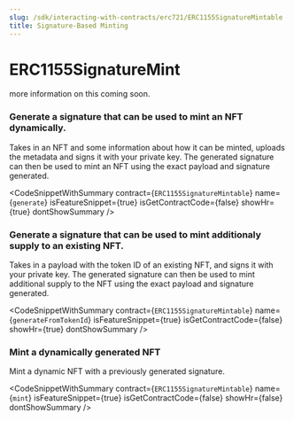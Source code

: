 ```yaml
---
slug: /sdk/interacting-with-contracts/erc721/ERC1155SignatureMintable
title: Signature-Based Minting
---
```



# ERC1155SignatureMint

more information on this coming soon.


### Generate a signature that can be used to mint an NFT dynamically.





Takes in an NFT and some information about how it can be minted, uploads the metadata and signs it with your private key. The generated signature can then be used to mint an NFT using the exact payload and signature generated.



<CodeSnippetWithSummary
      contract={`ERC1155SignatureMintable`}
      name={`generate`}
      isFeatureSnippet={true}
      isGetContractCode={false}
      showHr={true}
      dontShowSummary
    />
  

### Generate a signature that can be used to mint additionaly supply to an existing NFT.





Takes in a payload with the token ID of an existing NFT, and signs it with your private key. The generated signature can then be used to mint additional supply to the NFT using the exact payload and signature generated.



<CodeSnippetWithSummary
      contract={`ERC1155SignatureMintable`}
      name={`generateFromTokenId`}
      isFeatureSnippet={true}
      isGetContractCode={false}
      showHr={true}
      dontShowSummary
    />
  

### Mint a dynamically generated NFT





Mint a dynamic NFT with a previously generated signature.



<CodeSnippetWithSummary
      contract={`ERC1155SignatureMintable`}
      name={`mint`}
      isFeatureSnippet={true}
      isGetContractCode={false}
      showHr={false}
      dontShowSummary
    />
  


